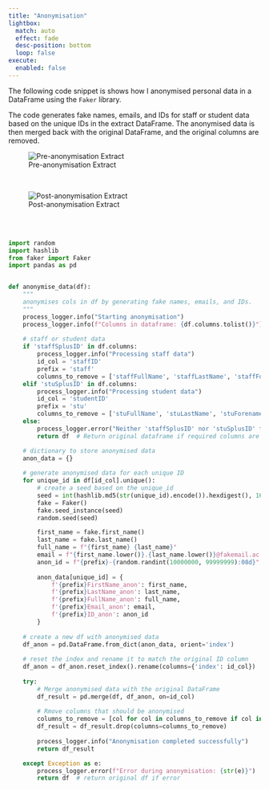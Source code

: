 ```yaml
---
title: "Anonymisation"
lightbox:
  match: auto
  effect: fade
  desc-position: bottom
  loop: false
execute:
  enabled: false
---
```


The following code snippet is shows how I anonymised personal data in a DataFrame using the `Faker` library. 

The code generates fake names, emails, and IDs for staff or student data based on the unique IDs in the extract DataFrame. The anonymised data is then merged back with the original DataFrame, and the original columns are removed.


![Pre-anonymisation Extract](./images/anon_pre.png){.gallery-image-large group="anon" description=""}

<br>

![Post-anonymisation Extract](./images/anon_post.png){.gallery-image-large group="anon" description=""}

<br>
<br>

```python
import random
import hashlib
from faker import Faker
import pandas as pd


def anonymise_data(df):
    """
    anonymises cols in df by generating fake names, emails, and IDs.
    """
    process_logger.info("Starting anonymisation")
    process_logger.info(f"Columns in dataframe: {df.columns.tolist()}")
    
    # staff or student data
    if 'staffSplusID' in df.columns:
        process_logger.info("Processing staff data")
        id_col = 'staffID'
        prefix = 'staff'
        columns_to_remove = ['staffFullName', 'staffLastName', 'staffForenames', 'staffID']
    elif 'stuSplusID' in df.columns:
        process_logger.info("Processing student data")
        id_col = 'studentID'
        prefix = 'stu'
        columns_to_remove = ['stuFullName', 'stuLastName', 'stuForenames', 'studentID']
    else:
        process_logger.error("Neither 'staffSplusID' nor 'stuSplusID' found in columns.")
        return df  # Return original dataframe if required columns are missing

    # dictionary to store anonymised data
    anon_data = {}
    
    # generate anonymised data for each unique ID
    for unique_id in df[id_col].unique():
        # create a seed based on the unique_id
        seed = int(hashlib.md5(str(unique_id).encode()).hexdigest(), 16) & 0xFFFFFFFF
        fake = Faker()
        fake.seed_instance(seed)
        random.seed(seed)

        first_name = fake.first_name()
        last_name = fake.last_name()
        full_name = f"{first_name} {last_name}"
        email = f"{first_name.lower()}.{last_name.lower()}@fakemail.ac.uk"
        anon_id = f"{prefix}-{random.randint(10000000, 99999999):08d}"
        
        anon_data[unique_id] = {
            f'{prefix}FirstName_anon': first_name,
            f'{prefix}LastName_anon': last_name,
            f'{prefix}FullName_anon': full_name,
            f'{prefix}Email_anon': email,
            f'{prefix}ID_anon': anon_id
        }
    
    # create a new df with anonymised data
    df_anon = pd.DataFrame.from_dict(anon_data, orient='index')
    
    # reset the index and rename it to match the original ID column
    df_anon = df_anon.reset_index().rename(columns={'index': id_col})
    
    try:
        # Merge anonymised data with the original DataFrame
        df_result = pd.merge(df, df_anon, on=id_col)
        
        # Rmove columns that should be anonymised
        columns_to_remove = [col for col in columns_to_remove if col in df_result.columns]
        df_result = df_result.drop(columns=columns_to_remove)
        
        process_logger.info("Anonymisation completed successfully")
        return df_result

    except Exception as e:
        process_logger.error(f"Error during anonymisation: {str(e)}")
        return df  # return original df if error 
```